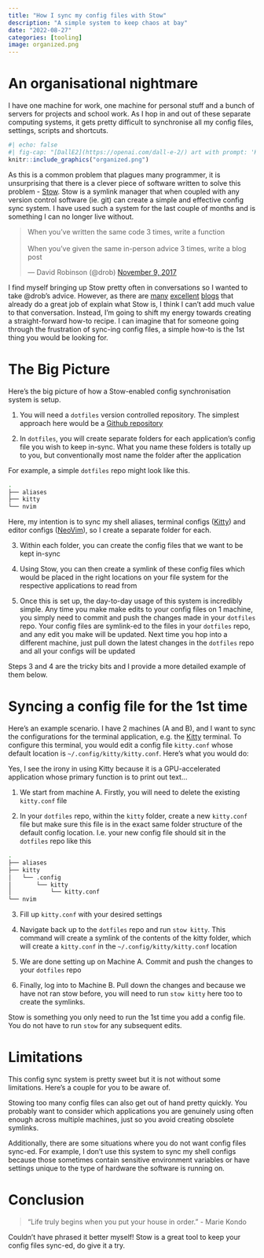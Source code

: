 ```yaml
---
title: "How I sync my config files with Stow"
description: "A simple system to keep chaos at bay"
date: "2022-08-27"
categories: [tooling]
image: organized.png
---
```

# An organisational nightmare
I have one machine for work, one machine for personal stuff and a bunch of servers for projects and school work. As I hop in and out of these separate computing systems, it gets pretty difficult to synchronise all my config files, settings, scripts and shortcuts.

```r
#| echo: false
#| fig-cap: "[DallE2](https://openai.com/dall-e-2/) art with prompt: 'Keeping things organized across multiple machines, digital art' "
knitr::include_graphics("organized.png")
```

As this is a common problem that plagues many programmer, it is unsurprising that there is a clever piece of software written to solve this problem - [Stow](https://www.gnu.org/software/stow/). Stow is a symlink manager that when coupled with any version control software (ie. git) can create a simple and effective config sync system. I have used such a system for the last couple of months and is something I can no longer live without. 

<blockquote class="twitter-tweet"><p lang="en" dir="ltr">When you’ve written the same code 3 times, write a function<br><br>When you’ve given the same in-person advice 3 times, write a blog post</p>&mdash; David Robinson (@drob) <a href="https://twitter.com/drob/status/928447584712253440?ref_src=twsrc%5Etfw">November 9, 2017</a></blockquote> <script async src="https://platform.twitter.com/widgets.js" charset="utf-8"></script>

I find myself bringing up Stow pretty often in conversations so I wanted to take @drob's advice.
However, as there are [many](https://dr563105.github.io/blog/manage-dotfiles-with-gnu-stow/) [excellent](https://alexpearce.me/2016/02/managing-dotfiles-with-stow/) [blogs](https://venthur.de/2021-12-19-managing-dotfiles-with-stow.html) that already do a great job of explain what Stow is, I think I can't add much value to that conversation. Instead, I'm going to shift my energy towards creating a straight-forward how-to recipe. I can imagine that for someone going through the frustration of sync-ing config files, a simple how-to is the 1st thing you would be looking for.

# The Big Picture
Here's the big picture of how a Stow-enabled config synchronisation system is setup.

1. You will need a `dotfiles` version controlled repository. The simplest approach here would be a [Github repository](https://docs.github.com/en/get-started/quickstart/create-a-repo)

2. In `dotfiles`, you will create separate folders for each application's config file you wish to keep in-sync. What you name these folders is totally up to you, but conventionally most name the folder after the application 

For example, a simple `dotfiles` repo might look like this.
```bash
.
├── aliases
├── kitty
└── nvim
```
Here, my intention is to sync my shell aliases, terminal configs ([Kitty](https://sw.kovidgoyal.net/kitty/)) and editor configs ([NeoVim](https://neovim.io/)), so I create a separate folder for each.

3. Within each folder, you can create the config files that we want to be kept in-sync

4. Using Stow, you can then create a symlink of these config files which would be placed in the right locations on your file system for the respective applications to read from

5. Once this is set up, the day-to-day usage of this system is incredibly simple. Any time you make make edits to your config files on 1 machine, you simply need to commit and push the changes made in your `dotfiles` repo. Your config files are symlink-ed to the files in your `dotfiles` repo, and any edit you make will be updated. Next time you hop into a different machine, just pull down the latest changes in the `dotfiles` repo and all your configs will be updated

Steps 3 and 4 are the tricky bits and I provide a more detailed example of them below.

# Syncing a config file for the 1st time
Here's an example scenario. I have 2 machines (A and B), and I want to sync the configurations for the terminal application, e.g. the [Kitty](https://sw.kovidgoyal.net/kitty/) terminal. To configure this terminal, you would edit a config file `kitty.conf` whose default location is `~/.config/kitty/kitty.conf`. Here's what you would do:

:::{.column-margin}
Yes, I see the irony in using Kitty because it is a GPU-accelerated application whose primary function is to print out text...
:::

1. We start from machine A. Firstly, you will need to delete the existing `kitty.conf` file

2. In your `dotfiles` repo, within the `kitty` folder, create a new `kitty.conf` file but make sure this file is in the exact same folder structure of the default config location. I.e. your new config file should sit in the `dotfiles` repo like this
```bash
.
├── aliases
├── kitty
│   └── .config
│       └── kitty
│           └── kitty.conf
└── nvim
```

3. Fill up `kitty.conf` with your desired settings

4. Navigate back up to the `dotfiles` repo and run `stow kitty`. This command will create a symlink of the contents of the kitty folder, which will create a `kitty.conf` in the `~/.config/kitty/kitty.conf` location

5. We are done setting up on Machine A. Commit and push the changes to your `dotfiles` repo

6. Finally, log into to Machine B. Pull down the changes and because we have not ran stow before, you will need to run `stow kitty` here too to create the symlinks.

Stow is something you only need to run the 1st time you add a config file. You do not have to run `stow` for any subsequent edits.

# Limitations

This config sync system is pretty sweet but it is not without some limitations. Here's a couple for you to be aware of.

Stowing too many config files can also get out of hand pretty quickly. You probably want to consider which applications you are genuinely using often enough across multiple machines, just so you avoid creating obsolete symlinks.

Additionally, there are some situations where you do not want config files sync-ed. For example, I don't use this system to sync my shell configs because those sometimes contain sensitive environment variables or have settings unique to the type of hardware the software is running on.

# Conclusion
> “Life truly begins when you put your house in order.”
> - Marie Kondo

Couldn't have phrased it better myself! Stow is a great tool to keep your config files sync-ed, do give it a try.
